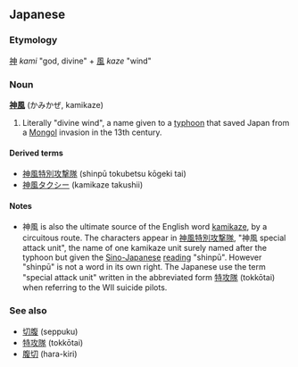 ==Japanese==
===Etymology===
[[神]] ''kami'' "god, divine" + [[風]] ''kaze'' "wind"

===Noun===
'''[[神]][[風]]''' (かみかぜ, kamikaze)

# Literally "divine wind", a name given to a [[typhoon]] that saved Japan from a [[Mongol]] invasion in the 13th century.
<!--
===Etymology===
From [[神風特別攻撃隊]] (shinpū tokubetsu kōgeki tai)

===Noun===
'''[[神]][[風]]''' (しんぷう, shinpū)

# An aircraft suicide attack squadron in Word War II.

====Translations====
*English: [[kamikaze]]
 -->
====Derived terms====
*[[神風特別攻撃隊]] (shinpū tokubetsu kōgeki tai)
*[[神風タクシー]] (kamikaze takushii)

====Notes====
*神風 is also the ultimate source of the English word [[kamikaze]], by a circuitous route. The characters appear in [[神風特別攻撃隊]], "神風 special attack unit", the name of one kamikaze unit surely named after the typhoon but given the [[Sino-Japanese]] [[reading]] "shinpū". However "shinpū" is not a word in its own right. The Japanese use the term "special attack unit" written in the abbreviated form [[特攻隊]] (tokkōtai) when referring to the WII suicide pilots.

===See also===
*[[切腹]] (seppuku)
*[[特攻隊]] (tokkōtai)
*[[腹切]] (hara-kiri)